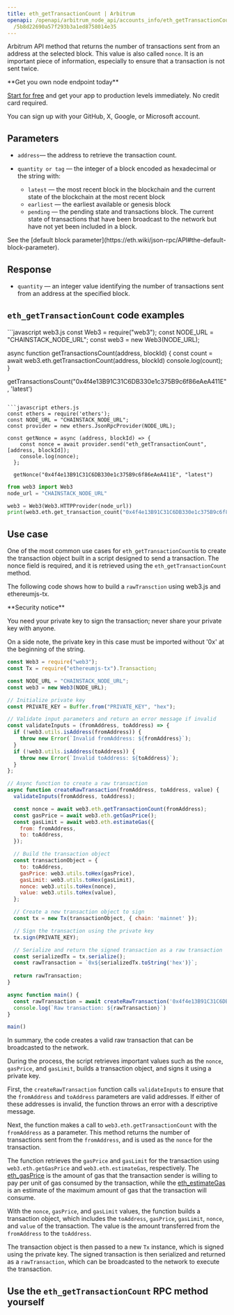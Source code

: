 ---
title: eth_getTransactionCount | Arbitrum
openapi: /openapi/arbitrum_node_api/accounts_info/eth_getTransactionCount.json POST
  /5b8d22690a57f293b3a1ed8758014e35
---

Arbitrum API method that returns the number of transactions sent from an address at the selected block. This value is also called `nonce`. It is an important piece of information, especially to ensure that a transaction is not sent twice.

<Check>
**Get you own node endpoint today**

[Start for free](https://console.chainstack.com/) and get your app to production levels immediately. No credit card required.

You can sign up with your GitHub, X, Google, or Microsoft account.
</Check>


## Parameters

* `address`— the address to retrieve the transaction count.
* `quantity or tag` — the integer of a block encoded as hexadecimal or the string with:

  + `latest` — the most recent block in the blockchain and the current state of the blockchain at the most recent block
  + `earliest` — the earliest available or genesis block
  + `pending` — the pending state and transactions block. The current state of transactions that have been broadcast to the network but have not yet been included in a block.

<Note>
See the [default block parameter](https://eth.wiki/json-rpc/API#the-default-block-parameter).
</Note>


## Response

* `quantity` — an integer value identifying the number of transactions sent from an address at the specified block.

## `eth_getTransactionCount` code examples

<CodeGroup>
```javascript web3.js
const Web3 = require("web3");
const NODE_URL = "CHAINSTACK_NODE_URL";
const web3 = new Web3(NODE_URL);

async function getTransactionsCount(address, blockId) {
  const count = await web3.eth.getTransactionCount(address, blockId)
  console.log(count);
}

getTransactionsCount("0x4f4e13B91C31C6DB330e1c375B9c6f86eAeA411E", 'latest')
```

```javascript ethers.js
const ethers = require('ethers');
const NODE_URL = "CHAINSTACK_NODE_URL";
const provider = new ethers.JsonRpcProvider(NODE_URL);

const getNonce = async (address, blockId) => {
    const nonce = await provider.send("eth_getTransactionCount", [address, blockId]);
    console.log(nonce);
  };

  getNonce("0x4f4e13B91C31C6DB330e1c375B9c6f86eAeA411E", "latest")
```

```python web3.py
from web3 import Web3  
node_url = "CHAINSTACK_NODE_URL" 

web3 = Web3(Web3.HTTPProvider(node_url)) 
print(web3.eth.get_transaction_count("0x4f4e13B91C31C6DB330e1c375B9c6f86eAeA411E", "latest")) 
```
</CodeGroup>


## Use case

One of the most common use cases for `eth_getTransactionCount`is to create the transaction object built in a script designed to send a transaction. The nonce field is required, and it is retrieved using the `eth_getTransactionCount` method.

The following code shows how to build a `rawTransction` using web3.js and ethereumjs-tx.

<Warning>
**Security notice**

You need your private key to sign the transaction; never share your private key with anyone.

On a side note, the private key in this case must be imported without '0x' at the beginning of the string.
</Warning>

```javascript index.js
const Web3 = require("web3");
const Tx = require("ethereumjs-tx").Transaction;

const NODE_URL = "CHAINSTACK_NODE_URL";
const web3 = new Web3(NODE_URL);

// Initialize private key
const PRIVATE_KEY = Buffer.from("PRIVATE_KEY", "hex");

// Validate input parameters and return an error message if invalid
const validateInputs = (fromAddress, toAddress) => {
  if (!web3.utils.isAddress(fromAddress)) {
    throw new Error(`Invalid fromAddress: ${fromAddress}`);
  }
  if (!web3.utils.isAddress(toAddress)) {
    throw new Error(`Invalid toAddress: ${toAddress}`);
  }
};

// Async function to create a raw transaction
async function createRawTransaction(fromAddress, toAddress, value) {
  validateInputs(fromAddress, toAddress);

  const nonce = await web3.eth.getTransactionCount(fromAddress);
  const gasPrice = await web3.eth.getGasPrice();
  const gasLimit = await web3.eth.estimateGas({
    from: fromAddress,
    to: toAddress,
  });

  // Build the transaction object
  const transactionObject = {
    to: toAddress,
    gasPrice: web3.utils.toHex(gasPrice),
    gasLimit: web3.utils.toHex(gasLimit),
    nonce: web3.utils.toHex(nonce),
    value: web3.utils.toHex(value),
  };

  // Create a new transaction object to sign
  const tx = new Tx(transactionObject, { chain: 'mainnet' });

  // Sign the transaction using the private key
  tx.sign(PRIVATE_KEY);

  // Serialize and return the signed transaction as a raw transaction
  const serializedTx = tx.serialize();
  const rawTransaction = `0x${serializedTx.toString('hex')}`;
  
  return rawTransaction;
}

async function main() {
  const rawTransaction = await createRawTransaction('0x4f4e13B91C31C6DB330e1c375B9c6f86eAeA411E', "0xe341b2f448eb190495ed4a89c01f20078b26b0f6" , "100000000000000")
  console.log(`Raw transaction: ${rawTransaction}`)
}

main()
```


In summary, the code creates a valid raw transaction that can be broadcasted to the network.

During the process, the script retrieves important values such as the `nonce`, `gasPrice`, and `gasLimit`, builds a transaction object, and signs it using a private key.

First, the `createRawTransaction` function calls `validateInputs` to ensure that the `fromAddress` and `toAddress` parameters are valid addresses. If either of these addresses is invalid, the function throws an error with a descriptive message.

Next, the function makes a call to `web3.eth.getTransactionCount` with the `fromAddress` as a parameter. This method returns the number of transactions sent from the `fromAddress`, and is used as the `nonce` for the transaction.

The function retrieves the `gasPrice` and `gasLimit` for the transaction using `web3.eth.getGasPrice` and `web3.eth.estimateGas`, respectively. The [eth\_gasPrice](/api-reference/arbitrum_node_api/gas_data/eth_gasPrice) is the amount of gas that the transaction sender is willing to pay per unit of gas consumed by the transaction, while the [eth\_estimateGas](/api-reference/arbitrum_node_api/gas_data/eth_estimateGas) is an estimate of the maximum amount of gas that the transaction will consume.

With the `nonce`, `gasPrice`, and `gasLimit` values, the function builds a transaction object, which includes the `toAddress`, `gasPrice`, `gasLimit`, `nonce`, and `value` of the transaction. The value is the amount transferred from the `fromAddress` to the `toAddress`.

The transaction object is then passed to a new `Tx` instance, which is signed using the private key. The signed transaction is then serialized and returned as a `rawTransaction`, which can be broadcasted to the network to execute the transaction.

## Use the `eth_getTransactionCount` RPC method yourself